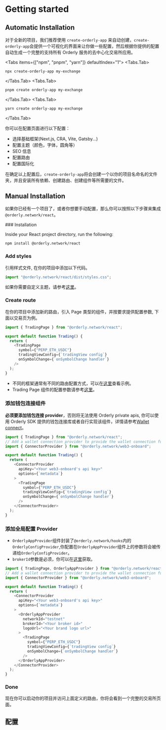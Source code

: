 
# Getting started


## Automatic Installation

对于全新的项目，我们推荐使用 `create-orderly-app` 来自动创建，`create-orderly-app`会提供一个可视化的界面来让你做一些配置，然后根据你提供的配置自动生成一个完整的支持所有 Orderly 服务的去中心化交易所应用。

<Tabs items={["npm", "pnpm", "yarn"]} defaultIndex="1">
  <Tabs.Tab>

  ```sh copy 
  npx create-orderly-app my-exchange 
  ```

  </Tabs.Tab>
  <Tabs.Tab>

  ```sh copy 
  pnpm create orderly-app my-exchange 
  ```

  </Tabs.Tab>
  <Tabs.Tab>

  ```sh copy 
  yarn create orderly-app my-exchange 
  ```
  
  </Tabs.Tab>
</Tabs>

你可以在配置页面进行以下配置：

- 选择基础框架(Next.js, CRA, Vite, Gatsby...)
- 配置主题（颜色，字体，圆角等）
- SEO 信息
- 配置路由
- 配置国际化

在确定以上配置后，`create-orderly-app`将会创建一个以你的项目名命名的文件夹，并且安装所有依赖、创建路由、创建组件等所需要的文件。

## Manual Installation

如果你已经有一个项目了，或者你想要手动配置，那么你可以按照以下步骤来集成`@orderly.network/react`。

<Steps>
### Installation
 
Inside your React project directory, run the following:

```sh npm2yarn copy
npm install @orderly.network/react
```

### Add styles

引用样式文件, 在你的项目中添加以下代码。

```typescript copy
import "@orderly.network/react/dist/styles.css";
```

如果你需要自定义主题，请参考[这里](/docs/theming)。

### Create route

在你的项目中添加新的路由，引入 Page 类型的组件，并按要求提供配置参数, 下面以交易页为例。

```typescript filename="trading.tsx" copy
import { TradingPage } from "@orderly.network/react";

export default function Trading() {
  return (
    <TradingPage
      symbol={"PERP_ETH_USDC"}
      tradingViewConfig={`tradingView config`}
      onSymbolChange={`onSymbolChange handler`}
    />
  );
}
```

- 不同的框架通常有不同的路由配置方式，可以在[这里](/)查看示例。
- Trading Page 组件的配置参数请参考[这里](/docs/trading-page)。

### 添加钱包连接组件

**必须要添加钱包连接 provider**，否则将无法使用 Orderly private apis, 你可以使用 Orderly SDK 提供的钱包连接库或者自行实现该组件，详情请参考[Wallet connect](/)。

```typescript filename="trading.tsx" {7-10,16} copy
import { TradingPage } from "@orderly.network/react";
// Add a wallet connection provider to provide the wallet connection function for the app
import { ConnectorProvider } from "@orderly.network/web3-onboard";

export default function Trading() {
  return (
    <ConnectorProvider
      apiKey="<Your web3-onboard's api key>"
      options={`metadata`}
    >
      <TradingPage
        symbol={"PERP_ETH_USDC"}
        tradingViewConfig={`tradingView config`}
        onSymbolChange={`onSymbolChange handler`}
      />
    </ConnectorProvider>
  );
}
```

### 添加全局配置 Provider

- `OrderlyAppProvider`组件封装了`@orderly.network/hooks`内的`OrderlyConfigProvider`,你配置在`OrderlyAppProvider`组件上的参数将会被传递给`OrderlyConfigProvider`。
- `brokerId`参数是必须，你可以在[这里](mailto:product@orderly.network)获取。

```typescript filename="trading.tsx" {11-15,21} copy
import { TradingPage, OrderlyAppProvider } from "@orderly.network/react";
// Add a wallet connection provider to provide the wallet connection function for the app
import { ConnectorProvider } from "@orderly.network/web3-onboard";

export default function Trading() {
  return (
    <ConnectorProvider
      apiKey="<Your web3-onboard's api key>"
      options={`metadata`}
    >
      <OrderlyAppProvider
        networkId="testnet"
        brokerId="<Your broker id>"
        logoUrl="<Your brand logo url>"
      >
        <TradingPage
          symbol={"PERP_ETH_USDC"}
          tradingViewConfig={`tradingView config`}
          onSymbolChange={`onSymbolChange handler`}
        />
      </OrderlyAppProvider>
    </ConnectorProvider>
  );
}
```

### Done

现在你可以启动你的项目并访问上面定义的路由，你将会看到一个完整的交易所页面。

</Steps>

## 配置
